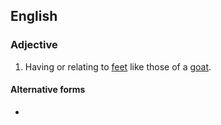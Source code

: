 ==English==

===Adjective===
{{en-adj|-}}

# Having or relating to [[foot|feet]] like those of a [[goat]].

====Alternative forms====
* {{l|en|capripede}}